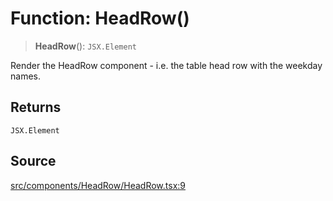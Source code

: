 # Function: HeadRow()

> **HeadRow**(): `JSX.Element`

Render the HeadRow component - i.e. the table head row with the weekday
names.

## Returns

`JSX.Element`

## Source

[src/components/HeadRow/HeadRow.tsx:9](https://github.com/gpbl/react-day-picker/blob/56bfb649e/src/components/HeadRow/HeadRow.tsx#L9)
